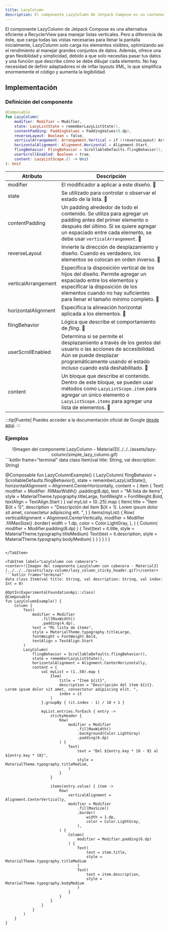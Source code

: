 ```yaml
---
title: LazyColumn
description: El componente LazyColumn de Jetpack Compose es un contenedor para colecciones o listas en vertical similar a Recycler View.
---
```



El componente LazyColumn de Jetpack Compose es una alternativa eficiente a RecyclerView para manejar listas verticales. Pero a diferencia de éste, que carga todas las vistas necesarias para llenar la pantalla inicialmente, LazyColumn solo carga los elementos visibles, optimizando así el rendimiento al manejar grandes conjuntos de datos. Además, ofrece una gran flexibilidad y simplicidad, debido a que solo necesitas pasar tus datos y una función que describe cómo se debe dibujar cada elemento. No hay necesidad de definir adaptadores ni de inflar layouts XML, lo que simplifica enormemente el código y aumenta la legibilidad.


## Implementación

### Definición del componente

```kotlin 
@Composable
fun LazyColumn(
    modifier: Modifier = Modifier,
    state: LazyListState = rememberLazyListState(),
    contentPadding: PaddingValues = PaddingValues(0.dp),
    reverseLayout: Boolean = false,
    verticalArrangement: Arrangement.Vertical = if (!reverseLayout) Arrangement.Top else Arrangement.Bottom,
    horizontalAlignment: Alignment.Horizontal = Alignment.Start,
    flingBehavior: FlingBehavior = ScrollableDefaults.flingBehavior(),
    userScrollEnabled: Boolean = true,
    content: LazyListScope.() -> Unit
): Unit
```

Atributo | Descripción 
---------|-------------
modifier | El modificador a aplicar a este diseño. <a style="text-decoration: none;" href="https://developer.android.com/reference/kotlin/androidx/compose/ui/Modifier">🔗</a> 
state | Se utilizado para controlar o observar el estado de la lista. <a style="text-decoration: none;" href="https://developer.android.com/reference/kotlin/androidx/compose/foundation/lazy/LazyListState">🔗</a>
contentPadding | Un padding alrededor de todo el contenido. Se utiliza para agregar un padding antes del primer elemento o después del último. Si se quiere agregar un espaciado entre cada elemento, se debe usar `verticalArrangement`. <a style="text-decoration: none;" href="https://developer.android.com/reference/kotlin/androidx/compose/foundation/layout/PaddingValues">🔗</a>
reverseLayout | Invierte la dirección de desplazamiento y diseño. Cuando es verdadero, los elementos se colocan en orden inverso. <a style="text-decoration: none;" href="https://developer.android.com/reference/kotlin/androidx/compose/foundation/lazy/package-summary#LazyColumn(androidx.compose.ui.Modifier,androidx.compose.foundation.lazy.LazyListState,androidx.compose.foundation.layout.PaddingValues,kotlin.Boolean,androidx.compose.foundation.layout.Arrangement.Vertical,androidx.compose.ui.Alignment.Horizontal,androidx.compose.foundation.gestures.FlingBehavior,kotlin.Boolean,kotlin.Function1))">🔗</a> 
verticalArrangement | Especifica la disposición vertical de los hijos del diseño. Permite agregar un espaciado entre los elementos y especificar la disposición de los elementos cuando no hay suficientes para llenar el tamaño mínimo completo. <a style="text-decoration: none;" href="https://developer.android.com/reference/kotlin/androidx/compose/foundation/layout/Arrangement.Vertical">🔗</a> 
horizontalAlignment | Especifica la alineación horizontal aplicada a los elementos. <a style="text-decoration: none;" href="https://developer.android.com/reference/kotlin/androidx/compose/foundation/layout/Alignment.Horizontal">🔗</a> 
flingBehavior | Lógica que describe el comportamiento de *fling*. <a style="text-decoration: none;" href="https://developer.android.com/reference/kotlin/androidx/compose/foundation/gestures/FlingBehavior">🔗</a> 
userScrollEnabled | Determina si se permite el desplazamiento a través de los gestos del usuario o las acciones de accesibilidad. Aún se puede desplazar programáticamente usando el estado incluso cuando está deshabilitado. <a style="text-decoration: none;" href="https://developer.android.com/reference/kotlin/androidx/compose/foundation/gestures/ScrollableState">🔗</a> 
content | Un bloque que describe el contenido. Dentro de este bloque, se pueden usar métodos como `LazyListScope.item` para agregar un único elemento o `LazyListScope.items` para agregar una lista de elementos. <a style="text-decoration: none;" href="https://developer.android.com/jetpack/compose/lists">🔗</a> 

[comment]: <> (No modifiques el tip)

:::tip[Fuente]
Puedes acceder a la documentación oficial de Google
[desde aquí](https://developer.android.com/reference/kotlin/androidx/compose/foundation/lazy/package-summary#LazyColumn(androidx.compose.ui.Modifier,androidx.compose.foundation.lazy.LazyListState,androidx.compose.foundation.layout.PaddingValues,kotlin.Boolean,androidx.compose.foundation.layout.Arrangement.Vertical,androidx.compose.ui.Alignment.Horizontal,androidx.compose.foundation.gestures.FlingBehavior,kotlin.Boolean,kotlin.Function1)).
:::

### Ejemplos 

<Tabs>
<TabItem label="LazyColumn">

<center>![Imagen del componente LazyColumn - Material3](../../../assets/lazy-column/simple_lazy_column.gif)</center>
```kotlin frame="terminal"
data class Item(val title: String, val description: String)

@Composable
fun LazyColumnExample() {
    LazyColumn(
        flingBehavior = ScrollableDefaults.flingBehavior(),
        state = rememberLazyListState(),
        horizontalAlignment = Alignment.CenterHorizontally,
        content = {
            item {
                Text(
                    modifier = Modifier
                        .fillMaxWidth()
                        .padding(8.dp),
                    text = "Mi lista de ítems",
                    style = MaterialTheme.typography.titleLarge,
                    fontWeight = FontWeight.Bold,
                    textAlign = TextAlign.Start
                )
            }
            val myList = (0..25).map {
                Item(
                    title = "Ítem ${it + 1}",
                    description = "Descripción del ítem ${it + 1}. Lorem ipsum dolor sit amet, consectetur adipiscing elit. ",
                )
            }
            items(myList) {
                Row(
                    verticalAlignment = Alignment.CenterVertically,
                    modifier = Modifier
                        .fillMaxSize()
                        .border(
                            width = 1.dp,
                            color = Color.LightGray,
                        ),
                ) {
                    Column(
                        modifier = Modifier.padding(8.dp)
                    ) {
                        Text(text = it.title, style = MaterialTheme.typography.titleMedium)
                        Text(text = it.description, style = MaterialTheme.typography.bodyMedium)
                    }
                }
            }
        }
    )
}
```

</TabItem>

<TabItem label="LazyColumn con cabecera">
<center>![Imagen del componente LazyColumn con cabecera - Material3](../../../assets/lazy-column/lazy_column_sticky_header.gif)</center>
```kotlin frame="terminal"
data class Item(val title: String, val description: String, val index: Int = 0)

@OptIn(ExperimentalFoundationApi::class)
@Composable
fun LazyColumnExample() {
    Column {
        Text(
            modifier = Modifier
                .fillMaxWidth()
                .padding(4.dp),
            text = "Mi lista de ítems",
            style = MaterialTheme.typography.titleLarge,
            fontWeight = FontWeight.Bold,
            textAlign = TextAlign.Start
        )
        LazyColumn(
            flingBehavior = ScrollableDefaults.flingBehavior(),
            state = rememberLazyListState(),
            horizontalAlignment = Alignment.CenterHorizontally,
            content = {
                val myList = (1..50).map {
                    Item(
                        title = "Ítem ${it}",
                        description = "Descripción del ítem ${it}. Lorem ipsum dolor sit amet, consectetur adipiscing elit. ",
                        index = it
                    )
                }.groupBy { (it.index - 1) / 10 + 1 }

                myList.entries.forEach { entry ->
                    stickyHeader {
                        Row(
                            modifier = Modifier
                                .fillMaxWidth()
                                .background(Color.LightGray)
                                .padding(6.dp)
                        ) {
                            Text(
                                text = "Del ${entry.key * 10 - 9} al ${entry.key * 10}",
                                style = MaterialTheme.typography.titleMedium,
                            )
                        }
                    }

                    items(entry.value) { item ->
                        Row(
                            verticalAlignment = Alignment.CenterVertically,
                            modifier = Modifier
                                .fillMaxSize()
                                .border(
                                    width = 1.dp,
                                    color = Color.LightGray,
                                ),
                        ) {
                            Column(
                                modifier = Modifier.padding(6.dp)
                            ) {
                                Text(
                                    text = item.title,
                                    style = MaterialTheme.typography.titleMedium
                                )
                                Text(
                                    text = item.description,
                                    style = MaterialTheme.typography.bodyMedium
                                )
                            }
                        }
                    }
                }
            }
        )
    }
}
```

</TabItem>
</Tabs>



